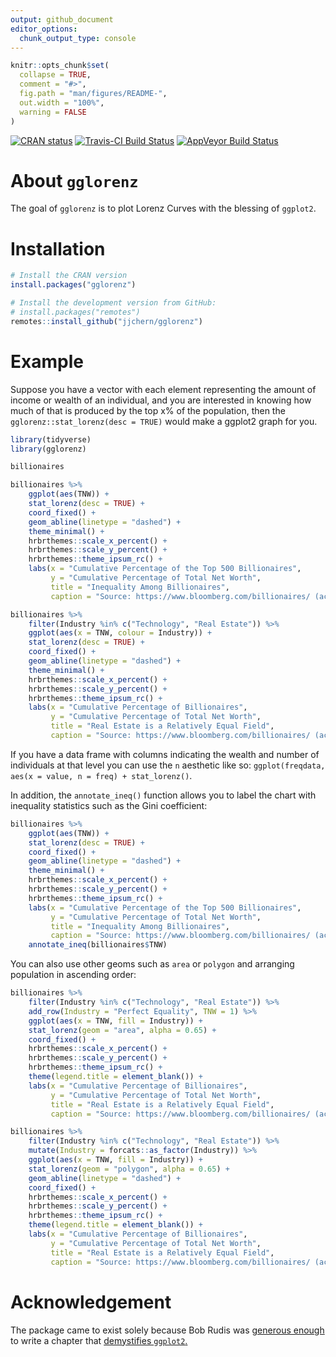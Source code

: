 ```yaml
---
output: github_document
editor_options: 
  chunk_output_type: console
---
```


<!-- README.md is generated from README.Rmd. Please edit that file -->

```r
knitr::opts_chunk$set(
  collapse = TRUE,
  comment = "#>",
  fig.path = "man/figures/README-",
  out.width = "100%",
  warning = FALSE
)
```

<!-- badges: start -->
[![CRAN status](https://www.r-pkg.org/badges/version/gglorenz)](https://CRAN.R-project.org/package=gglorenz)
[![Travis-CI Build Status](https://travis-ci.org/jjchern/gglorenz.svg?branch=master)](https://travis-ci.org/jjchern/gglorenz)
[![AppVeyor Build Status](https://ci.appveyor.com/api/projects/status/github/jjchern/gglorenz?branch=master&svg=true)](https://ci.appveyor.com/project/jjchern/gglorenz)
<!-- badges: end -->

# About `gglorenz`

The goal of `gglorenz` is to plot Lorenz Curves with the blessing of `ggplot2`.

# Installation

```R
# Install the CRAN version
install.packages("gglorenz")

# Install the development version from GitHub:
# install.packages("remotes")
remotes::install_github("jjchern/gglorenz")
```

# Example

Suppose you have a vector with each element representing the amount of income or wealth of an individual, and you are interested in knowing how much of that is produced by the top x% of the population, then the `gglorenz::stat_lorenz(desc = TRUE)` would make a ggplot2 graph for you.

```r
library(tidyverse)
library(gglorenz)

billionaires

billionaires %>%
    ggplot(aes(TNW)) +
    stat_lorenz(desc = TRUE) +
    coord_fixed() +
    geom_abline(linetype = "dashed") +
    theme_minimal() +
    hrbrthemes::scale_x_percent() +
    hrbrthemes::scale_y_percent() +
    hrbrthemes::theme_ipsum_rc() +
    labs(x = "Cumulative Percentage of the Top 500 Billionaires",
         y = "Cumulative Percentage of Total Net Worth",
         title = "Inequality Among Billionaires",
         caption = "Source: https://www.bloomberg.com/billionaires/ (accessed February 8, 2018)")

billionaires %>%
    filter(Industry %in% c("Technology", "Real Estate")) %>%
    ggplot(aes(x = TNW, colour = Industry)) +
    stat_lorenz(desc = TRUE) +
    coord_fixed() +
    geom_abline(linetype = "dashed") +
    theme_minimal() +
    hrbrthemes::scale_x_percent() +
    hrbrthemes::scale_y_percent() +
    hrbrthemes::theme_ipsum_rc() +
    labs(x = "Cumulative Percentage of Billionaires",
         y = "Cumulative Percentage of Total Net Worth",
         title = "Real Estate is a Relatively Equal Field",
         caption = "Source: https://www.bloomberg.com/billionaires/ (accessed February 8, 2018)")
```

If you have a data frame with columns indicating the wealth and number of individuals at that level you can use the `n` aesthetic like so: `ggplot(freqdata, aes(x = value, n = freq) + stat_lorenz()`.

In addition, the `annotate_ineq()` function allows you to label the chart with inequality statistics such as the Gini coefficient:

```r
billionaires %>%
    ggplot(aes(TNW)) +
    stat_lorenz(desc = TRUE) +
    coord_fixed() +
    geom_abline(linetype = "dashed") +
    theme_minimal() +
    hrbrthemes::scale_x_percent() +
    hrbrthemes::scale_y_percent() +
    hrbrthemes::theme_ipsum_rc() +
    labs(x = "Cumulative Percentage of the Top 500 Billionaires",
         y = "Cumulative Percentage of Total Net Worth",
         title = "Inequality Among Billionaires",
         caption = "Source: https://www.bloomberg.com/billionaires/ (accessed February 8, 2018)") +
    annotate_ineq(billionaires$TNW)
```

You can also use other geoms such as `area` or `polygon` and arranging population in ascending order:

```r
billionaires %>%
    filter(Industry %in% c("Technology", "Real Estate")) %>% 
    add_row(Industry = "Perfect Equality", TNW = 1) %>% 
    ggplot(aes(x = TNW, fill = Industry)) +
    stat_lorenz(geom = "area", alpha = 0.65) +
    coord_fixed() +
    hrbrthemes::scale_x_percent() +
    hrbrthemes::scale_y_percent() +
    hrbrthemes::theme_ipsum_rc() +
    theme(legend.title = element_blank()) +
    labs(x = "Cumulative Percentage of Billionaires",
         y = "Cumulative Percentage of Total Net Worth",
         title = "Real Estate is a Relatively Equal Field",
         caption = "Source: https://www.bloomberg.com/billionaires/ (accessed February 8, 2018)")

billionaires %>%
    filter(Industry %in% c("Technology", "Real Estate")) %>% 
    mutate(Industry = forcats::as_factor(Industry)) %>% 
    ggplot(aes(x = TNW, fill = Industry)) +
    stat_lorenz(geom = "polygon", alpha = 0.65) +
    geom_abline(linetype = "dashed") +
    coord_fixed() +
    hrbrthemes::scale_x_percent() +
    hrbrthemes::scale_y_percent() +
    hrbrthemes::theme_ipsum_rc() +
    theme(legend.title = element_blank()) +
    labs(x = "Cumulative Percentage of Billionaires",
         y = "Cumulative Percentage of Total Net Worth",
         title = "Real Estate is a Relatively Equal Field",
         caption = "Source: https://www.bloomberg.com/billionaires/ (accessed February 8, 2018)")
```

# Acknowledgement

The package came to exist solely because Bob Rudis was [generous enough](https://github.com/hrbrmstr/ggalt/issues/46) to write a chapter that [demystifies `ggplot2`.](https://rud.is/books/creating-ggplot2-extensions/demystifying-ggplot2.html)
